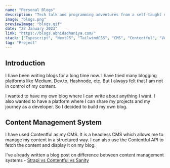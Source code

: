 ```yaml
---
name: "Personal Blogs"
description: "Tech talk and programming adventures from a self-taught developer"
image: "blogs.png"
previewImage: "blogs.gif"
date: "27 January 2023"
link: "https://blogs.abhidadhaniya.com/"
stack: ["Typescript", "NextJS", "TailwindCSS", "CMS", "Contentful", "Vercel"]
tag: "Project"
---
```


## Introduction

I have been writing blogs for a long time now. I have tried many blogging platforms like Medium, Dev.to, Hashnode, etc. But I always felt that I am not in control of my content.

I wanted to have my own blog where I can write about anything I want. I also wanted to have a platform where I can share my projects and my journey as a developer. So I decided to build my own blog.

## Content Management System

I have used Contentful as my CMS. It is a headless CMS which allows me to manage my content in a structured way. I can also use the Contentful API to fetch the content and display it on my blog.

I've already written a blog post on difference between content management systems - [Strapi vs Contentful vs Sanity](https://blogs.abhidadhaniya.com/post/powerful-content-management-systems-sanity-vs-contentful-vs-strapi)
